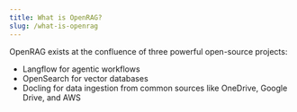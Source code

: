 ```yaml
---
title: What is OpenRAG?
slug: /what-is-openrag
---
```


OpenRAG exists at the confluence of three powerful open-source projects:

* Langflow for agentic workflows
* OpenSearch for vector databases
* Docling for data ingestion from common sources like OneDrive, Google Drive, and AWS